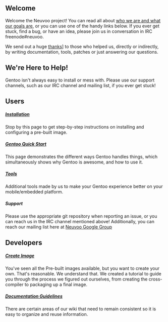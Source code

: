 == Welcome ==

Welcome the Neuvoo project! You can read all about [https://github.com/Neuvoo/information/misc/AboutUs.mediawiki who we are and what our goals are], or you can use one of the handy links below. If you ever get stuck, find a bug, or have an idea, please join us in conversation in IRC freenode#neuvoo.

We send out a huge [https://github.com/Neuvoo/information/misc/Thanks.mediawiki thanks]] to those who helped us, directly or indirectly, by writing documentation, tools, patches or just answering our questions.

== We're Here to Help! ==

Gentoo isn't always easy to install or mess with. Please use our support channels, such as our IRC channel and mailing list, if you ever get stuck!

== Users ==

===== [https://github.com/Neuvoo/information/install/README.mediawiki Installation] =====

Stop by this page to get step-by-step instructions on installing and configuring a pre-built image.

===== [https://github.com/Neuvoo/information/guide/Gentoo_QuickStart.mediawiki Gentoo Quick Start] =====

This page demonstrates the different ways Gentoo handles things, which simultaneously shows why Gentoo is awesome, and how to use it.

===== [https://github.com/Neuvoo/user-tools Tools] =====

Additional tools made by us to make your Gentoo experience better on your mobile/embedded platform.

===== Support =====

Please use the appropriate git repository when reporting an issue, or you can reach us in the IRC channel mentioned above!  Additionally, you can reach our mailing list here at [http://groups.google.com/group/neuvoo Neuvoo Google Group]

== Developers ==

===== [https://github.com/Neuvoo/information/developers/Create_Image.mediawiki Create Image] =====

You've seen all the Pre-built images available, but you want to create your own. That's reasonable. We understand that. We created a tutorial to guide you through the process we figured out ourselves, from creating the cross-compiler to packaging up a final image.

===== [https://github.com/Neuvoo/information/misc/Documentation_Guidelines.mediawiki Documentation Guidelines] =====

There are certain areas of our wiki that need to remain consistent so it is easy to organize and reuse information.
